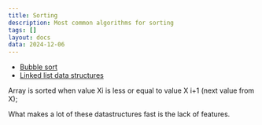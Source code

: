 ```yaml
---
title: Sorting
description: Most common algorithms for sorting
tags: []
layout: docs
data: 2024-12-06
---
```


- [Bubble sort](/algorithms/sort/bubble-sort)
- [Linked list data structures](/algorithms/sort/linked-list-data-structures)

Array is sorted when value Xi is less or equal to value X i+1 (next value from X);

What makes a lot of these datastructures fast is the lack of features.
